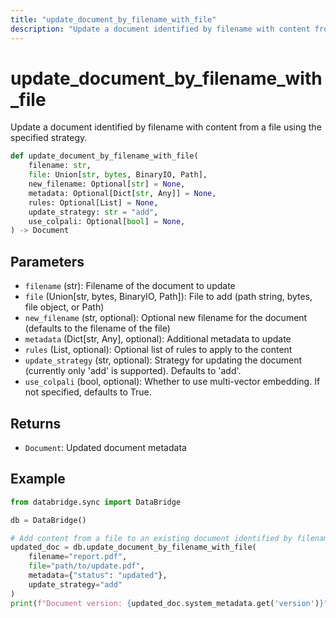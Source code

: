 ```yaml
---
title: "update_document_by_filename_with_file"
description: "Update a document identified by filename with content from a file"
---
```


# update_document_by_filename_with_file

Update a document identified by filename with content from a file using the specified strategy.

```python
def update_document_by_filename_with_file(
    filename: str,
    file: Union[str, bytes, BinaryIO, Path],
    new_filename: Optional[str] = None,
    metadata: Optional[Dict[str, Any]] = None,
    rules: Optional[List] = None,
    update_strategy: str = "add",
    use_colpali: Optional[bool] = None,
) -> Document
```

## Parameters

- `filename` (str): Filename of the document to update
- `file` (Union[str, bytes, BinaryIO, Path]): File to add (path string, bytes, file object, or Path)
- `new_filename` (str, optional): Optional new filename for the document (defaults to the filename of the file)
- `metadata` (Dict[str, Any], optional): Additional metadata to update
- `rules` (List, optional): Optional list of rules to apply to the content
- `update_strategy` (str, optional): Strategy for updating the document (currently only 'add' is supported). Defaults to 'add'.
- `use_colpali` (bool, optional): Whether to use multi-vector embedding. If not specified, defaults to True.

## Returns

- `Document`: Updated document metadata

## Example

```python
from databridge.sync import DataBridge

db = DataBridge()

# Add content from a file to an existing document identified by filename
updated_doc = db.update_document_by_filename_with_file(
    filename="report.pdf",
    file="path/to/update.pdf",
    metadata={"status": "updated"},
    update_strategy="add"
)
print(f"Document version: {updated_doc.system_metadata.get('version')}") 